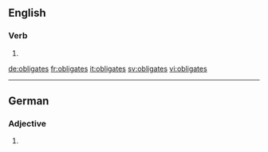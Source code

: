 ==English==

===Verb===
{{head|en|verb form}}

# {{en-third-person singular of|obligate}}

[[de:obligates]]
[[fr:obligates]]
[[it:obligates]]
[[sv:obligates]]
[[vi:obligates]]

----
==German==

===Adjective===
{{head|de|adjective form}}

# {{inflected form of|obligat|lang=de}}
{{rfc-auto}}